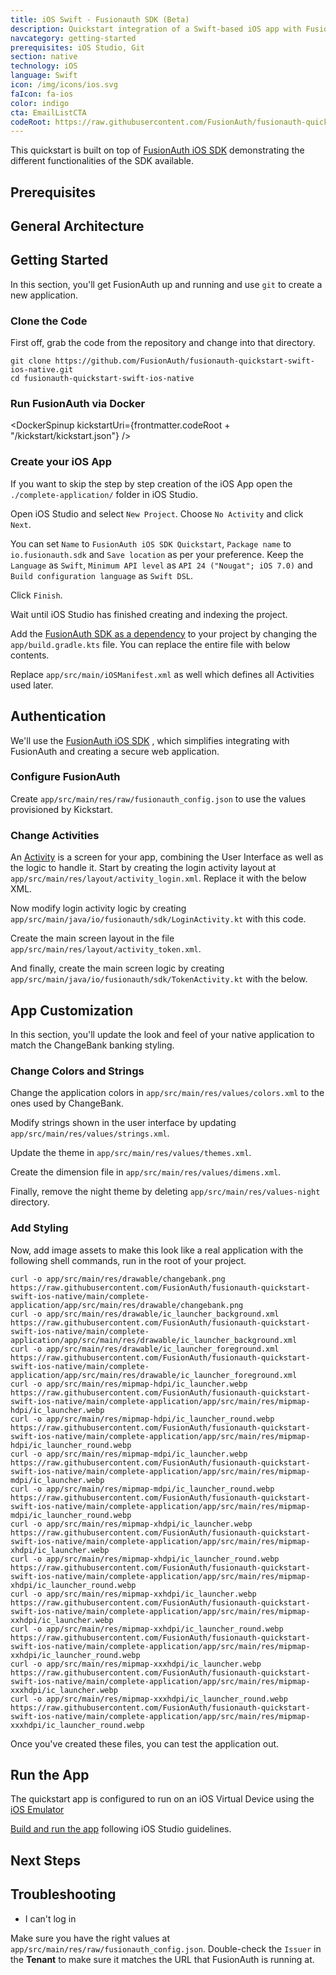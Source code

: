 ```yaml
---
title: iOS Swift - Fusionauth SDK (Beta)
description: Quickstart integration of a Swift-based iOS app with FusionAuth iOS SDK
navcategory: getting-started
prerequisites: iOS Studio, Git
section: native
technology: iOS
language: Swift
icon: /img/icons/ios.svg
faIcon: fa-ios
color: indigo
cta: EmailListCTA
codeRoot: https://raw.githubusercontent.com/FusionAuth/fusionauth-quickstart-swift-ios-native/main
---
```


This quickstart is built on top of [FusionAuth iOS SDK](/docs/sdks/ios-sdk) demonstrating the different functionalities of the SDK available.

<Intro fulltext="an iOS app with Swift"
    repositoryUrl="https://github.com/FusionAuth/fusionauth-quickstart-swift-ios-native"/>

## Prerequisites

<RemoteContent url="https://raw.githubusercontent.com/FusionAuth/fusionauth-quickstart-swift-ios-native/main/README.md"
    tags="forDocSitePrerequisites" />

## General Architecture

<LoginArchitectureWeb/>

## Getting Started

In this section, you'll get FusionAuth up and running and use `git` to create a new application.

### Clone the Code

First off, grab the code from the repository and change into that directory.

```shell
git clone https://github.com/FusionAuth/fusionauth-quickstart-swift-ios-native.git
cd fusionauth-quickstart-swift-ios-native
```

### Run FusionAuth via Docker

<DockerSpinup kickstartUri={frontmatter.codeRoot + "/kickstart/kickstart.json"} />

### Create your iOS App

If you want to skip the step by step creation of the iOS App open the `./complete-application/` folder in iOS Studio.

Open iOS Studio and select `New Project`. Choose `No Activity` and click `Next`.

You can set `Name` to `FusionAuth iOS SDK Quickstart`, `Package name` to `io.fusionauth.sdk` and `Save location` as per your preference.
Keep the `Language` as `Swift`, `Minimum API level` as `API 24 ("Nougat"; iOS 7.0)` and `Build configuration language` as `Swift DSL`.

Click `Finish`.

Wait until iOS Studio has finished creating and indexing the project.

Add the [FusionAuth SDK as a dependency](https://central.sonatype.com/artifact/io.fusionauth/fusionauth-ios-sdk/) to your project by changing the `app/build.gradle.kts` file. You can replace the entire file with below contents.

<RemoteCode url="https://raw.githubusercontent.com/FusionAuth/fusionauth-quickstart-swift-ios-native/main/complete-application/app/build.gradle.kts"
    lang="swift"/>

Replace `app/src/main/iOSManifest.xml` as well which defines all Activities used later.

<RemoteCode url="https://raw.githubusercontent.com/FusionAuth/fusionauth-quickstart-swift-ios-native/main/complete-application/app/src/main/iOSManifest.xml"
    lang="swift"/>

## Authentication

We'll use the [FusionAuth iOS SDK](/docs/sdks/ios-sdk) , which simplifies integrating with FusionAuth and creating a secure web application.

### Configure FusionAuth

Create `app/src/main/res/raw/fusionauth_config.json` to use the values provisioned by Kickstart.

<RemoteCode url="https://raw.githubusercontent.com/FusionAuth/fusionauth-ios-sdk/main/app/src/main/res/raw/fusionauth_config.json"
    lang="json"/>

### Change Activities

An [Activity](https://developer.ios.com/guide/components/activities/intro-activities) is a screen for your app, combining the User Interface as well as the logic to handle it.
Start by creating the login activity layout at `app/src/main/res/layout/activity_login.xml`. Replace it with the below XML.

<RemoteCode url="https://raw.githubusercontent.com/FusionAuth/fusionauth-quickstart-swift-ios-native/main/complete-application/app/src/main/res/layout/activity_login.xml"
    lang="xml"/>

Now modify login activity logic by creating `app/src/main/java/io/fusionauth/sdk/LoginActivity.kt` with this code.

<RemoteCode url="https://raw.githubusercontent.com/FusionAuth/fusionauth-quickstart-swift-ios-native/main/complete-application/app/src/main/java/io/fusionauth/sdk/LoginActivity.kt"
    lang="swift"/>

Create the main screen layout in the file `app/src/main/res/layout/activity_token.xml`.

<RemoteCode url="https://raw.githubusercontent.com/FusionAuth/fusionauth-quickstart-swift-ios-native/main/complete-application/app/src/main/res/layout/activity_token.xml"
    lang="xml"/>

And finally, create the main screen logic by creating `app/src/main/java/io/fusionauth/sdk/TokenActivity.kt` with the below.

<RemoteCode url="https://raw.githubusercontent.com/FusionAuth/fusionauth-quickstart-swift-ios-native/main/complete-application/app/src/main/java/io/fusionauth/sdk/TokenActivity.kt"
    lang="swift"/>

## App Customization

In this section, you'll update the look and feel of your native application to match the ChangeBank banking styling.

### Change Colors and Strings

Change the application colors in `app/src/main/res/values/colors.xml` to the ones used by ChangeBank.

<RemoteCode url="https://raw.githubusercontent.com/FusionAuth/fusionauth-quickstart-swift-ios-native/main/complete-application/app/src/main/res/values/colors.xml"
    lang="xml"/>

Modify strings shown in the user interface by updating `app/src/main/res/values/strings.xml`.

<RemoteCode url="https://raw.githubusercontent.com/FusionAuth/fusionauth-quickstart-swift-ios-native/main/complete-application/app/src/main/res/values/strings.xml"
    lang="xml"/>

Update the theme in `app/src/main/res/values/themes.xml`.

<RemoteCode url="https://raw.githubusercontent.com/FusionAuth/fusionauth-quickstart-swift-ios-native/main/complete-application/app/src/main/res/values/themes.xml"
    lang="xml"/>

Create the dimension file in `app/src/main/res/values/dimens.xml`.

<RemoteCode url="https://raw.githubusercontent.com/FusionAuth/fusionauth-quickstart-swift-ios-native/main/complete-application/app/src/main/res/values/dimens.xml"
    lang="xml"/>

Finally, remove the night theme by deleting `app/src/main/res/values-night` directory.

### Add Styling

Now, add image assets to make this look like a real application with the following shell commands, run in the root of your project.

```shell
curl -o app/src/main/res/drawable/changebank.png https://raw.githubusercontent.com/FusionAuth/fusionauth-quickstart-swift-ios-native/main/complete-application/app/src/main/res/drawable/changebank.png
curl -o app/src/main/res/drawable/ic_launcher_background.xml https://raw.githubusercontent.com/FusionAuth/fusionauth-quickstart-swift-ios-native/main/complete-application/app/src/main/res/drawable/ic_launcher_background.xml
curl -o app/src/main/res/drawable/ic_launcher_foreground.xml https://raw.githubusercontent.com/FusionAuth/fusionauth-quickstart-swift-ios-native/main/complete-application/app/src/main/res/drawable/ic_launcher_foreground.xml
curl -o app/src/main/res/mipmap-hdpi/ic_launcher.webp https://raw.githubusercontent.com/FusionAuth/fusionauth-quickstart-swift-ios-native/main/complete-application/app/src/main/res/mipmap-hdpi/ic_launcher.webp
curl -o app/src/main/res/mipmap-hdpi/ic_launcher_round.webp https://raw.githubusercontent.com/FusionAuth/fusionauth-quickstart-swift-ios-native/main/complete-application/app/src/main/res/mipmap-hdpi/ic_launcher_round.webp
curl -o app/src/main/res/mipmap-mdpi/ic_launcher.webp https://raw.githubusercontent.com/FusionAuth/fusionauth-quickstart-swift-ios-native/main/complete-application/app/src/main/res/mipmap-mdpi/ic_launcher.webp
curl -o app/src/main/res/mipmap-mdpi/ic_launcher_round.webp https://raw.githubusercontent.com/FusionAuth/fusionauth-quickstart-swift-ios-native/main/complete-application/app/src/main/res/mipmap-mdpi/ic_launcher_round.webp
curl -o app/src/main/res/mipmap-xhdpi/ic_launcher.webp https://raw.githubusercontent.com/FusionAuth/fusionauth-quickstart-swift-ios-native/main/complete-application/app/src/main/res/mipmap-xhdpi/ic_launcher.webp
curl -o app/src/main/res/mipmap-xhdpi/ic_launcher_round.webp https://raw.githubusercontent.com/FusionAuth/fusionauth-quickstart-swift-ios-native/main/complete-application/app/src/main/res/mipmap-xhdpi/ic_launcher_round.webp
curl -o app/src/main/res/mipmap-xxhdpi/ic_launcher.webp https://raw.githubusercontent.com/FusionAuth/fusionauth-quickstart-swift-ios-native/main/complete-application/app/src/main/res/mipmap-xxhdpi/ic_launcher.webp
curl -o app/src/main/res/mipmap-xxhdpi/ic_launcher_round.webp https://raw.githubusercontent.com/FusionAuth/fusionauth-quickstart-swift-ios-native/main/complete-application/app/src/main/res/mipmap-xxhdpi/ic_launcher_round.webp
curl -o app/src/main/res/mipmap-xxxhdpi/ic_launcher.webp https://raw.githubusercontent.com/FusionAuth/fusionauth-quickstart-swift-ios-native/main/complete-application/app/src/main/res/mipmap-xxxhdpi/ic_launcher.webp
curl -o app/src/main/res/mipmap-xxxhdpi/ic_launcher_round.webp https://raw.githubusercontent.com/FusionAuth/fusionauth-quickstart-swift-ios-native/main/complete-application/app/src/main/res/mipmap-xxxhdpi/ic_launcher_round.webp
```

Once you've created these files, you can test the application out.

## Run the App

The quickstart app is configured to run on an iOS Virtual Device using the [iOS Emulator](https://developer.ios.com/studio/run/emulator)

[Build and run the app](https://developer.ios.com/studio/run/) following iOS Studio guidelines.

<QuickstartTshirtCTA/>

## Next Steps

<NextSteps/>

## Troubleshooting

* I can't log in

Make sure you have the right values at `app/src/main/res/raw/fusionauth_config.json`. Double-check the `Issuer` in the **Tenant** to make sure it matches the URL that FusionAuth is running at.
